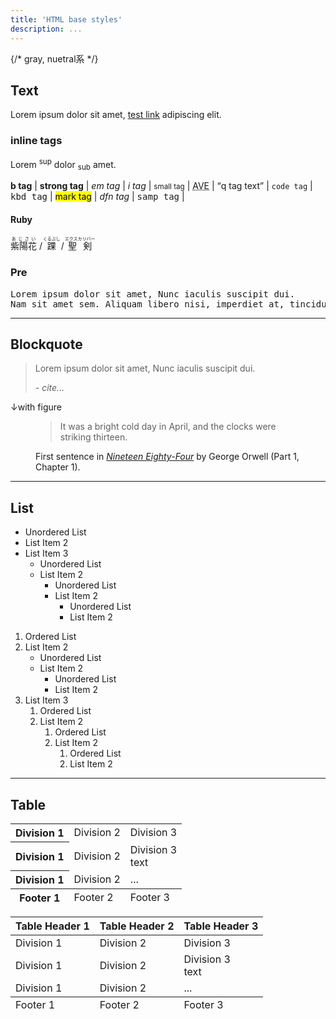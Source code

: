 ```yaml
---
title: 'HTML base styles'
description: ...
---
```





<Demo>
{/* <Demo.Title>gray, nuetral系</Demo.Title> */}
<Demo.Preview p={20}>

<h2 id='text'>Text</h2>
<p>
	Lorem ipsum dolor sit amet,
	<a href='#' title='test link'>test link</a> adipiscing elit.
</p>

<h3 id='inline-tags'>inline tags</h3>
<p>
	Lorem <sup>sup</sup> dolor <sub>sub</sub> amet.
</p>
<p>
	<b>b tag</b>
		|
	<strong>strong tag</strong>
		|
	<em>em tag</em>
		|
	<i>i tag</i>
		|
	<small>small tag</small>
		|
	<abbr title='Avenue'>AVE</abbr>
		|
	<q cite='...'>q tag text</q>
		|
	<code>code tag</code>
		|
	<kbd>kbd tag</kbd>
		|
	<mark>mark tag</mark>
		|
	<dfn>dfn tag</dfn>
		|
	<samp>samp tag</samp>
		|
</p>

<h4 id='ruby'>Ruby</h4>
<p>
	<ruby>紫陽花<rt>あじさい</rt></ruby> /
	<ruby>踝<rt>くるぶし</rt></ruby> /
	<ruby>
		聖剣
		<rp>(</rp>
		<rt>エクスカリバー</rt>
		<rp>)</rp>
	</ruby>
</p>

<h3>Pre</h3>
<pre>
Lorem ipsum dolor sit amet, Nunc iaculis suscipit dui.
Nam sit amet sem. Aliquam libero nisi, imperdiet at, tincidunt nec, gravida vehicula, nisl. Praesent mattis, massa quis luctus fermentum.
</pre>

<hr />
<h2>Blockquote</h2>

<blockquote>
	<p>Lorem ipsum dolor sit amet, Nunc iaculis suscipit dui.</p>
	<cite>- cite...</cite>
</blockquote>

<p>↓with figure</p>
<figure>
	<blockquote>
		<p>It was a bright cold day in April, and the clocks were striking thirteen.</p>
	</blockquote>
	<figcaption>
		First sentence in
		<cite>
			<a href='http://www.george-orwell.org/1984/0.html'> Nineteen Eighty-Four</a>
		</cite>
			by George Orwell (Part 1, Chapter 1).
	</figcaption>
</figure>

<hr />
<h2>List</h2>
<ul>
	<li>Unordered List</li>
	<li>List Item 2</li>
	<li>
		List Item 3
		<ul>
			<li>Unordered List</li>
			<li>
				List Item 2
				<ul>
					<li>Unordered List</li>
					<li>
						List Item 2
						<ul>
							<li>Unordered List</li>
							<li>List Item 2</li>
						</ul>
					</li>
				</ul>
			</li>
		</ul>
	</li>
</ul>

<ol>
	<li>Ordered List</li>
	<li>
		List Item 2
		<ul>
			<li>Unordered List</li>
			<li>
				List Item 2
				<ul>
					<li>Unordered List</li>
					<li>List Item 2</li>
				</ul>
			</li>
		</ul>
	</li>
	<li>
		List Item 3
		<ol>
			<li>Ordered List</li>
			<li>
				List Item 2
				<ol>
					<li>Ordered List</li>
					<li>
						List Item 2
						<ol>
							<li>Ordered List</li>
							<li>List Item 2</li>
						</ol>
					</li>
				</ol>
			</li>
		</ol>
	</li>
</ol>

<hr />
<h2>Table</h2>
<table>
	<tbody>
		<tr>
			<th>Division 1</th>
			<td>Division 2</td>
			<td>Division 3</td>
		</tr>
		<tr>
			<th>Division 1</th>
			<td>Division 2</td>
			<td>Division 3<br />text</td>
		</tr>
		<tr>
			<th>Division 1</th>
			<td>Division 2</td>
			<td>...</td>
		</tr>
	</tbody>
	<tfoot>
		<tr>
			<th>Footer 1</th>
			<td>Footer 2</td>
			<td>Footer 3</td>
		</tr>
	</tfoot>
</table>

<table>
	<thead>
		<tr>
			<th>Table Header 1</th>
			<th>Table Header 2</th>
			<th>Table Header 3</th>
		</tr>
	</thead>
	<tbody>
		<tr>
			<td>Division 1</td>
			<td>Division 2</td>
			<td>Division 3</td>
		</tr>
		<tr>
			<td>Division 1</td>
			<td>Division 2</td>
			<td>Division 3<br />text</td>
		</tr>
		<tr>
			<td>Division 1</td>
			<td>Division 2</td>
			<td>...</td>
		</tr>
	</tbody>
	<tfoot>
		<tr>
			<td>Footer 1</td>
			<td>Footer 2</td>
			<td>Footer 3</td>
		</tr>
	</tfoot>
</table>
</Demo.Preview>
</Demo>
